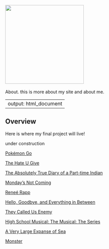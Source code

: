 <!-- Side navigation -->
<div class="sidenav">
<br>
<br>
<br>
<img src="vid/joanna.png" width=250px>
<br>
<br>
About. this is more about my site and about me.
</div>

---
output: html_document
---

<!-- Page content -->
<div class="main">

# Overview

Here is where my final project will live!

under construction

[Pokémon Go](pokemon_go.html)

[The Hate U Give](the_hate_u_give.html)

[The Absolutely True Diary of a Part-time Indian](the_absolutely_true_diary_of_a_part_time_indian.html)

[Monday's Not Coming](mondays_not_coming.html)

[Reneé Rapp](renee_rapp.html)

[Hello, Goodbye, and Everything in Between](hello_goodbye_and_everything_in_between.html)

[They Called Us Enemy](they_called_us_enemy.html)

[High School Musical: The Musical: The Series](high_school_musical.html)

[A Very Large Expanse of Sea](a_very_large_expanse_of_sea.html)

[Monster](monster.html)

</div>
